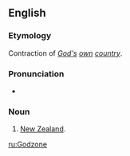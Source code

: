 ==English==

===Etymology===
Contraction of ''[[God]][['s]] [[own]] [[country]]''.

===Pronunciation===
* {{IPA|/ˈɡɒdzəʊn/|lang=en}}

===Noun===
{{en-noun|-}}

# {{label|en|New Zealand|informal}} [[New Zealand]].

[[ru:Godzone]]